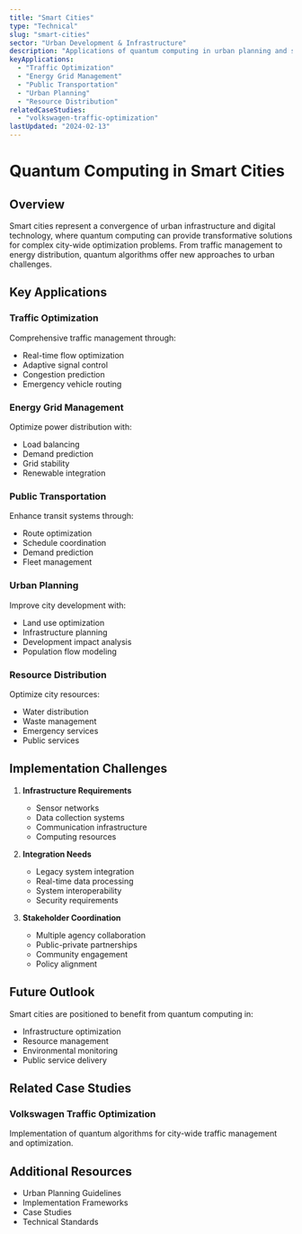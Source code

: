 ```yaml
---
title: "Smart Cities"
type: "Technical"
slug: "smart-cities"
sector: "Urban Development & Infrastructure"
description: "Applications of quantum computing in urban planning and smart city infrastructure."
keyApplications:
  - "Traffic Optimization"
  - "Energy Grid Management"
  - "Public Transportation"
  - "Urban Planning"
  - "Resource Distribution"
relatedCaseStudies:
  - "volkswagen-traffic-optimization"
lastUpdated: "2024-02-13"
---
```


# Quantum Computing in Smart Cities

## Overview

Smart cities represent a convergence of urban infrastructure and digital technology, where quantum computing can provide transformative solutions for complex city-wide optimization problems. From traffic management to energy distribution, quantum algorithms offer new approaches to urban challenges.

## Key Applications

### Traffic Optimization
Comprehensive traffic management through:
- Real-time flow optimization
- Adaptive signal control
- Congestion prediction
- Emergency vehicle routing

### Energy Grid Management
Optimize power distribution with:
- Load balancing
- Demand prediction
- Grid stability
- Renewable integration

### Public Transportation
Enhance transit systems through:
- Route optimization
- Schedule coordination
- Demand prediction
- Fleet management

### Urban Planning
Improve city development with:
- Land use optimization
- Infrastructure planning
- Development impact analysis
- Population flow modeling

### Resource Distribution
Optimize city resources:
- Water distribution
- Waste management
- Emergency services
- Public services

## Implementation Challenges

1. **Infrastructure Requirements**
   - Sensor networks
   - Data collection systems
   - Communication infrastructure
   - Computing resources

2. **Integration Needs**
   - Legacy system integration
   - Real-time data processing
   - System interoperability
   - Security requirements

3. **Stakeholder Coordination**
   - Multiple agency collaboration
   - Public-private partnerships
   - Community engagement
   - Policy alignment

## Future Outlook

Smart cities are positioned to benefit from quantum computing in:
- Infrastructure optimization
- Resource management
- Environmental monitoring
- Public service delivery

## Related Case Studies

### Volkswagen Traffic Optimization
Implementation of quantum algorithms for city-wide traffic management and optimization.

## Additional Resources

- Urban Planning Guidelines
- Implementation Frameworks
- Case Studies
- Technical Standards